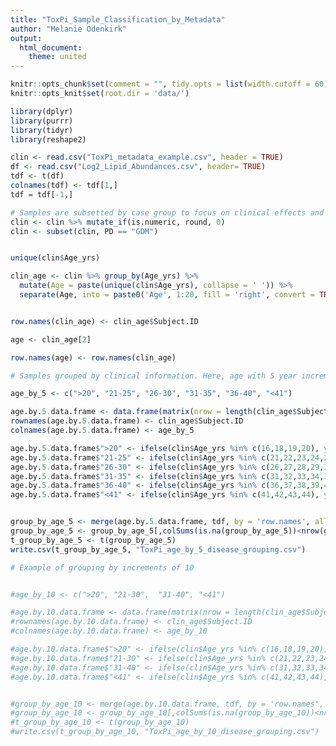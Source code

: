 ---
title: "ToxPi_Sample_Classification_by_Metadata"
author: "Melanie Odenkirk"
output:
  html_document:
    theme: united 
---

```{r setup, include=FALSE}
knitr::opts_chunk$set(comment = "", tidy.opts = list(width.cutoff = 60), tidy = TRUE, echo = FALSE, include = FALSE, warning = FALSE)
knitr::opts_knit$set(root.dir = 'data/')

library(dplyr)
library(purrr)
library(tidyr)
library(reshape2)

```


```{r group patients by clinical variables, include = FALSE}
clin <- read.csv("ToxPi_metadata_example.csv", header = TRUE)
df <- read.csv("Log2_Lipid_Abundances.csv", header= TRUE)
tdf <- t(df)
colnames(tdf) <- tdf[1,]
tdf = tdf[-1,]

# Samples are subsetted by case group to focus on clinical effects and not overwhelm visualizations with disparities between case and control groups
clin <- clin %>% mutate_if(is.numeric, round, 0)
clin <- subset(clin, PD == "GDM")


unique(clin$Age_yrs)

clin_age <- clin %>% group_by(Age_yrs) %>%
  mutate(Age = paste(unique(clin$Age_yrs), collapse = ' ')) %>%
  separate(Age, into = paste0('Age', 1:20, fill = 'right', convert = TRUE))


row.names(clin_age) <- clin_age$Subject.ID

age <- clin_age[2]

row.names(age) <- row.names(clin_age)

# Samples grouped by clinical information. Here, age with 5 year increments is demonstrated.

age_by_5 <- c(">20", "21-25", "26-30", "31-35", "36-40", "<41")

age.by.5.data.frame <- data.frame(matrix(nrow = length(clin_age$Subject.ID), ncol = 6))
rownames(age.by.5.data.frame) <- clin_age$Subject.ID
colnames(age.by.5.data.frame) <- age_by_5

age.by.5.data.frame$">20" <- ifelse(clin$Age_yrs %in% c(16,18,19,20), yes = "X",no = NA)
age.by.5.data.frame$"21-25" <- ifelse(clin$Age_yrs %in% c(21,22,23,24,25), yes = "X",no = NA)
age.by.5.data.frame$"26-30" <- ifelse(clin$Age_yrs %in% c(26,27,28,29,30), yes = "X",no = NA)
age.by.5.data.frame$"31-35" <- ifelse(clin$Age_yrs %in% c(31,32,33,34,35), yes = "X",no = NA)
age.by.5.data.frame$"36-40" <- ifelse(clin$Age_yrs %in% c(36,37,38,39,40), yes = "X",no = NA)
age.by.5.data.frame$"<41" <- ifelse(clin$Age_yrs %in% c(41,42,43,44), yes = "X",no = NA)


group_by_age_5 <- merge(age.by.5.data.frame, tdf, by = 'row.names', all= TRUE)
group_by_age_5 <- group_by_age_5[,colSums(is.na(group_by_age_5))<nrow(group_by_age_5)]
t_group_by_age_5 <- t(group_by_age_5)
write.csv(t_group_by_age_5, "ToxPi_age_by_5_disease_grouping.csv")

# Example of grouping by increments of 10


#age_by_10 <- c(">20", "21-30",  "31-40", "<41")

#age.by.10.data.frame <- data.frame(matrix(nrow = length(clin_age$Subject.ID), ncol = 4))
#rownames(age.by.10.data.frame) <- clin_age$Subject.ID
#colnames(age.by.10.data.frame) <- age_by_10

#age.by.10.data.frame$">20" <- ifelse(clin$Age_yrs %in% c(16,18,19,20), yes = "X",no = NA)
#age.by.10.data.frame$"21-30" <- ifelse(clin$Age_yrs %in% c(21,22,23,24,25,26,27,28,29,30), yes = "X",no = NA)
#age.by.10.data.frame$"31-40" <- ifelse(clin$Age_yrs %in% c(31,32,33,34,35,36,37,38,39,40), yes = "X",no = NA)
#age.by.10.data.frame$"<41" <- ifelse(clin$Age_yrs %in% c(41,42,43,44), yes = "X",no = NA)


#group_by_age_10 <- merge(age.by.10.data.frame, tdf, by = 'row.names', all= TRUE)
#group_by_age_10 <- group_by_age_10[,colSums(is.na(group_by_age_10))<nrow(group_by_age_10)]
#t_group_by_age_10 <- t(group_by_age_10)
#write.csv(t_group_by_age_10, "ToxPi_age_by_10_disease_grouping.csv")
  
```

